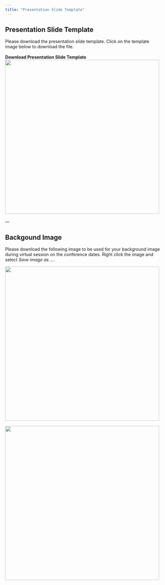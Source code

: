 ```yaml
---
title: "Presentation Slide Template"
---
```


## Presentation Slide Template

Please download the presentation slide template. Click on the template image below to download the file.\
\
**Download Presentation Slide Template**\
[![](images/first_page_template.png){width=500px}](files/iCMS2025_Presentation_Slide_Template.pptx){target="_blank"}\
\
---

## Backgound Image

Please download the following image to be used for your background image during virtual session on the conference dates. Right click the image and select *Save image as ...*.\

[![](images/Virtual BG ICMS2025.png){width=500px}](images/Virtual BG ICMS2025.png){target="_blank"}\
\
[![](images/Virtual BG ICMS2025-2.png){width=500px}](images/Virtual BG ICMS2025-2.png){target="_blank"}\
